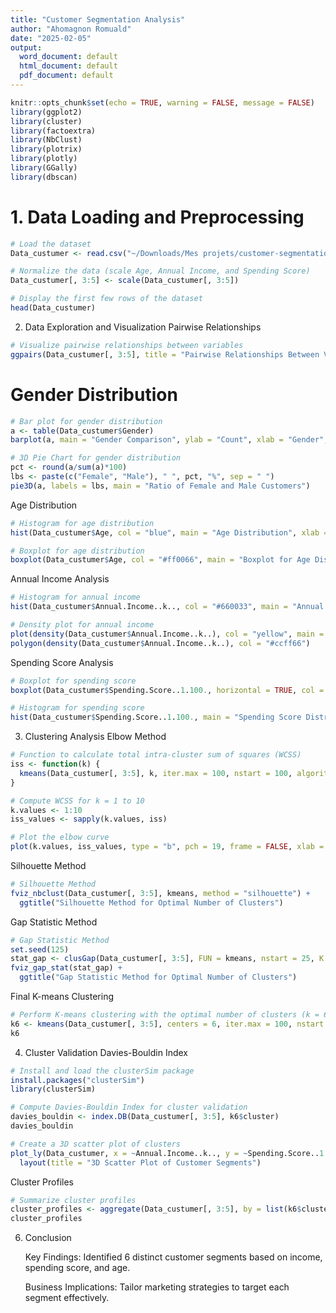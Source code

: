 ```yaml
---
title: "Customer Segmentation Analysis"
author: "Ahomagnon Romuald"
date: "2025-02-05"
output:
  word_document: default
  html_document: default
  pdf_document: default
---
```


```r
knitr::opts_chunk$set(echo = TRUE, warning = FALSE, message = FALSE)
library(ggplot2)
library(cluster)
library(factoextra)
library(NbClust)
library(plotrix)
library(plotly)
library(GGally)
library(dbscan)
```
# 1. Data Loading and Preprocessing

```r
# Load the dataset
Data_custumer <- read.csv("~/Downloads/Mes projets/customer-segmentation-dataset/Mall_Customers.csv")

# Normalize the data (scale Age, Annual Income, and Spending Score)
Data_custumer[, 3:5] <- scale(Data_custumer[, 3:5])

# Display the first few rows of the dataset
head(Data_custumer)
```
2. Data Exploration and Visualization
Pairwise Relationships

```r
# Visualize pairwise relationships between variables
ggpairs(Data_custumer[, 3:5], title = "Pairwise Relationships Between Variables")
```

# Gender Distribution

```r
# Bar plot for gender distribution
a <- table(Data_custumer$Gender)
barplot(a, main = "Gender Comparison", ylab = "Count", xlab = "Gender", col = rainbow(2), legend = rownames(a))

# 3D Pie Chart for gender distribution
pct <- round(a/sum(a)*100)
lbs <- paste(c("Female", "Male"), " ", pct, "%", sep = " ")
pie3D(a, labels = lbs, main = "Ratio of Female and Male Customers")
```



Age Distribution
```r
# Histogram for age distribution
hist(Data_custumer$Age, col = "blue", main = "Age Distribution", xlab = "Age Class", ylab = "Frequency", labels = TRUE)

# Boxplot for age distribution
boxplot(Data_custumer$Age, col = "#ff0066", main = "Boxplot for Age Distribution")

```



Annual Income Analysis
```r

# Histogram for annual income
hist(Data_custumer$Annual.Income..k.., col = "#660033", main = "Annual Income Distribution", xlab = "Annual Income (k$)", ylab = "Frequency", labels = TRUE)

# Density plot for annual income
plot(density(Data_custumer$Annual.Income..k..), col = "yellow", main = "Density Plot for Annual Income", xlab = "Annual Income (k$)", ylab = "Density")
polygon(density(Data_custumer$Annual.Income..k..), col = "#ccff66")

```


Spending Score Analysis
```r

# Boxplot for spending score
boxplot(Data_custumer$Spending.Score..1.100., horizontal = TRUE, col = "#990000", main = "Boxplot for Spending Score")

# Histogram for spending score
hist(Data_custumer$Spending.Score..1.100., main = "Spending Score Distribution", xlab = "Spending Score", ylab = "Frequency", col = "#6600cc", labels = TRUE)

```


3. Clustering Analysis
Elbow Method
```r

# Function to calculate total intra-cluster sum of squares (WCSS)
iss <- function(k) {
  kmeans(Data_custumer[, 3:5], k, iter.max = 100, nstart = 100, algorithm = "Lloyd")$tot.withinss
}

# Compute WCSS for k = 1 to 10
k.values <- 1:10
iss_values <- sapply(k.values, iss)

# Plot the elbow curve
plot(k.values, iss_values, type = "b", pch = 19, frame = FALSE, xlab = "Number of Clusters (k)", ylab = "Total Intra-Cluster Sum of Squares", main = "Elbow Method")

```

Silhouette Method

```r
# Silhouette Method
fviz_nbclust(Data_custumer[, 3:5], kmeans, method = "silhouette") +
  ggtitle("Silhouette Method for Optimal Number of Clusters")
```

Gap Statistic Method

```r
# Gap Statistic Method
set.seed(125)
stat_gap <- clusGap(Data_custumer[, 3:5], FUN = kmeans, nstart = 25, K.max = 10, B = 50)
fviz_gap_stat(stat_gap) +
  ggtitle("Gap Statistic Method for Optimal Number of Clusters")


```



Final K-means Clustering
```r
# Perform K-means clustering with the optimal number of clusters (k = 6)
k6 <- kmeans(Data_custumer[, 3:5], centers = 6, iter.max = 100, nstart = 50, algorithm = "Lloyd")
k6
```



4. Cluster Validation
Davies-Bouldin Index
```r
# Install and load the clusterSim package
install.packages("clusterSim")
library(clusterSim)

# Compute Davies-Bouldin Index for cluster validation
davies_bouldin <- index.DB(Data_custumer[, 3:5], k6$cluster)
davies_bouldin
```


```r
# Create a 3D scatter plot of clusters
plot_ly(Data_custumer, x = ~Annual.Income..k.., y = ~Spending.Score..1.100., z = ~Age, color = ~as.factor(k6$cluster), colors = c("#FF5733", "#33FF57", "#3357FF", "#FF33A1", "#A133FF", "#33FFF5")) %>%
  layout(title = "3D Scatter Plot of Customer Segments")

```



Cluster Profiles
```r

# Summarize cluster profiles
cluster_profiles <- aggregate(Data_custumer[, 3:5], by = list(k6$cluster), FUN = mean)
cluster_profiles

```


6. Conclusion

    Key Findings: Identified 6 distinct customer segments based on income, spending score, and age.

    Business Implications: Tailor marketing strategies to target each segment effectively.



